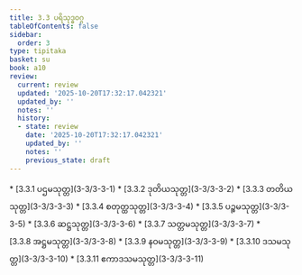 ```yaml
---
title: 3.3 ပရိသုဒ္ဓဝဂ္ဂ
tableOfContents: false
sidebar:
  order: 3
type: tipitaka
basket: su
book: a10
review:
  current: review
  updated: '2025-10-20T17:32:17.042321'
  updated_by: ''
  notes: ''
  history:
  - state: review
    date: '2025-10-20T17:32:17.042321'
    updated_by: ''
    notes: ''
    previous_state: draft
---
```



<DynamicBreadcrumb />


<ReviewStatus review={frontmatter.review} showDetails={true} />

<HypothesisAnnotation frontmatter={frontmatter} />



<TableOfContents book="a10" section="3.3">
* [3.3.1 ပဌမသုတ္တ](3-3/3-3-1)
* [3.3.2 ဒုတိယသုတ္တ](3-3/3-3-2)
* [3.3.3 တတိယသုတ္တ](3-3/3-3-3)
* [3.3.4 စတုတ္ထသုတ္တ](3-3/3-3-4)
* [3.3.5 ပဉ္စမသုတ္တ](3-3/3-3-5)
* [3.3.6 ဆဋ္ဌသုတ္တ](3-3/3-3-6)
* [3.3.7 သတ္တမသုတ္တ](3-3/3-3-7)
* [3.3.8 အဋ္ဌမသုတ္တ](3-3/3-3-8)
* [3.3.9 နဝမသုတ္တ](3-3/3-3-9)
* [3.3.10 ဒသမသုတ္တ](3-3/3-3-10)
* [3.3.11 ဧကာဒသမသုတ္တ](3-3/3-3-11)
</TableOfContents>